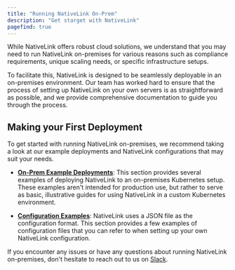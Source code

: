 ```yaml
---
title: "Running NativeLink On-Prem"
description: "Get starget with NativeLink"
pagefind: true
---
```



While NativeLink offers robust cloud solutions, we understand
that you may need to run NativeLink on-premises for various
reasons such as compliance requirements, unique scaling needs,
or specific infrastructure setups.

To facilitate this, NativeLink is designed to be seamlessly
deployable in an on-premises environment. Our team has worked
hard to ensure that the process of setting up NativeLink on
your own servers is as straightforward as possible, and we
provide comprehensive documentation to guide you through the process.

## Making your First Deployment
To get started with running NativeLink on-premises, we recommend taking a
look at our example deployments and NativeLink configurations that may suit
your needs.

- [**On-Prem Example Deployments**](/docs/examples/on-prem-overview):
This section provides several examples of deploying NativeLink to an
on-premises Kubernetes setup. These examples aren't intended for production
use, but rather to serve as basic, illustrative guides for using NativeLink
in a custom Kubernetes environment.

- [**Configuration Examples**](/docs/config/configuration-intro):
NativeLink uses a JSON file as the configuration format. This section provides
a few examples of configuration files that you can refer to when setting up
your own NativeLink configuration.

If you encounter any issues
or have any questions about running NativeLink on-premises, don't hesitate to
reach out to us on [Slack](https://nativelink.slack.com/join/shared_invite/zt-281qk1ho0-krT7HfTUIYfQMdwflRuq7A#/shared-invite/email).
